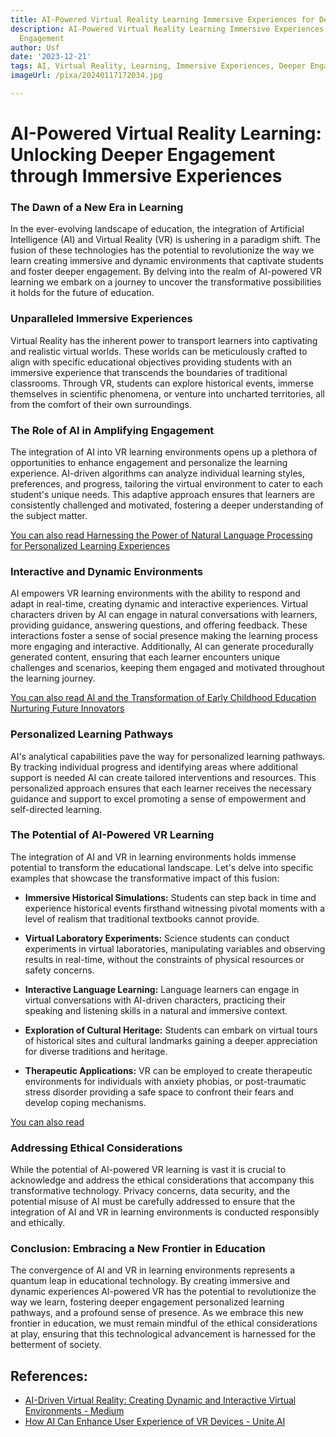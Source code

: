 ```yaml
---
title: AI-Powered Virtual Reality Learning Immersive Experiences for Deeper Engagement
description: AI-Powered Virtual Reality Learning Immersive Experiences for Deeper
  Engagement
author: Usf
date: '2023-12-21'
tags: AI, Virtual Reality, Learning, Immersive Experiences, Deeper Engagement
imageUrl: /pixa/20240117172034.jpg

---
```

# AI-Powered Virtual Reality Learning: Unlocking  Deeper Engagement through Immersive Experiences

### The Dawn of a New Era in Learning

In the ever-evolving landscape of education, the integration of Artificial Intelligence (AI) and  Virtual Reality (VR) is ushering  in a paradigm shift. The fusion of  these technologies has the potential to revolutionize the way we learn creating immersive and dynamic environments that  captivate students and foster deeper  engagement. By delving into the realm of AI-powered VR  learning we embark on  a journey to uncover the transformative possibilities  it  holds for the future of education.

### Unparalleled Immersive Experiences

Virtual Reality  has the inherent power to transport learners into captivating and realistic virtual  worlds. These worlds can be meticulously crafted to align with specific educational objectives providing  students with an immersive experience that transcends the boundaries of traditional classrooms. Through VR, students can explore historical events,  immerse themselves in scientific phenomena, or venture into uncharted territories, all from the comfort of  their own surroundings.

### The Role of AI in Amplifying Engagement

The integration  of AI into VR learning environments opens up  a plethora of opportunities  to enhance engagement and personalize the learning experience. AI-driven algorithms can  analyze individual  learning styles, preferences, and progress, tailoring the  virtual environment to cater to each student's unique needs. This adaptive approach ensures that  learners are consistently challenged and motivated, fostering a deeper understanding of the subject matter.

[You  can also read Harnessing the Power  of Natural Language Processing  for Personalized Learning  Experiences](Harnessing%20the%20Power%20of%20Natural%20Language%20Processing%20for%20Personalized%20Learning%20Experiences)


### Interactive and Dynamic Environments

AI empowers VR learning environments with the ability  to respond and adapt in real-time, creating dynamic and interactive experiences. Virtual characters driven by AI can engage in natural  conversations with learners, providing guidance, answering questions,  and offering feedback. These interactions foster a sense of social presence making the learning  process more engaging and interactive. Additionally, AI can generate procedurally  generated content, ensuring that each  learner encounters unique challenges and scenarios, keeping  them engaged  and motivated throughout the learning journey.

[You can also read AI and the Transformation of  Early Childhood Education Nurturing Future Innovators](AI%20and%20the%20Transformation%20of%20Early%20Childhood%20Education%20Nurturing%20Future%20Innovators)


###  Personalized Learning Pathways

AI's analytical capabilities pave the  way for personalized learning pathways.  By tracking individual progress  and identifying areas where additional support is  needed  AI can create tailored interventions and resources. This personalized approach ensures that each learner receives the necessary guidance and support to excel promoting a  sense of empowerment and  self-directed learning.

### The Potential of AI-Powered VR Learning

The integration of AI and VR in learning environments holds immense potential to transform the educational landscape. Let's delve into specific examples that showcase the transformative impact of  this fusion:

- **Immersive Historical Simulations:**  Students can step  back in time and experience  historical  events firsthand  witnessing pivotal moments with a level of realism that traditional  textbooks cannot  provide.

- **Virtual Laboratory Experiments:** Science students can conduct experiments in virtual laboratories, manipulating variables and observing results in real-time, without  the constraints of physical resources or safety concerns.

- **Interactive Language Learning:** Language learners can engage in virtual conversations with  AI-driven characters, practicing their speaking and listening skills in a  natural and immersive context.

- **Exploration of Cultural Heritage:** Students can embark on virtual tours of  historical sites and cultural landmarks  gaining a deeper appreciation for diverse traditions and heritage.

- **Therapeutic Applications:** VR can be employed to create therapeutic environments for individuals  with anxiety phobias, or post-traumatic  stress disorder providing a safe space to  confront their fears and develop coping mechanisms.

[You can also read ]()


### Addressing Ethical Considerations

While the potential of AI-powered VR learning is vast  it is  crucial to acknowledge and address the ethical considerations that accompany this transformative  technology. Privacy concerns, data security, and the potential misuse of AI  must be carefully addressed to ensure that the integration  of AI and VR in learning environments is conducted responsibly and ethically.

### Conclusion: Embracing a New Frontier in Education

The convergence of  AI and VR in learning environments represents a quantum leap in educational technology. By creating immersive and  dynamic experiences AI-powered VR has the potential to revolutionize the way we learn, fostering deeper engagement personalized learning pathways, and a profound sense of presence. As we embrace this new frontier  in education, we must remain mindful of the  ethical considerations  at play, ensuring that this technological  advancement is harnessed for the betterment of society.

## References:
- [AI-Driven Virtual Reality: Creating Dynamic and Interactive Virtual Environments - Medium](https://medium.com/@shomariccrockett/ai-driven-virtual-reality-creating-dynamic-and-interactive-virtual-environments-6137fbfd2d2d)
- [How AI Can Enhance User Experience of VR Devices - Unite.AI](https://www.unite.ai/how-ai-can-enhance-user-experience-of-vr-devices/)

